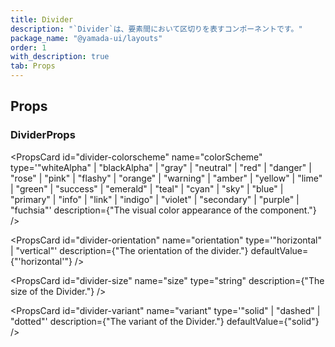 ```yaml
---
title: Divider
description: "`Divider`は、要素間において区切りを表すコンポーネントです。"
package_name: "@yamada-ui/layouts"
order: 1
with_description: true
tab: Props
---
```


## Props

### DividerProps

<PropsCard
  id="divider-colorscheme"
  name="colorScheme"
  type='"whiteAlpha" | "blackAlpha" | "gray" | "neutral" | "red" | "danger" | "rose" | "pink" | "flashy" | "orange" | "warning" | "amber" | "yellow" | "lime" | "green" | "success" | "emerald" | "teal" | "cyan" | "sky" | "blue" | "primary" | "info" | "link" | "indigo" | "violet" | "secondary" | "purple" | "fuchsia"'
  description={"The visual color appearance of the component."}
/>

<PropsCard
  id="divider-orientation"
  name="orientation"
  type='"horizontal" | "vertical"'
  description={"The orientation of the divider."}
  defaultValue={"'horizontal'"}
/>

<PropsCard
  id="divider-size"
  name="size"
  type="string"
  description={"The size of the Divider."}
/>

<PropsCard
  id="divider-variant"
  name="variant"
  type='"solid" | "dashed" | "dotted"'
  description={"The variant of the Divider."}
  defaultValue={"solid"}
/>
